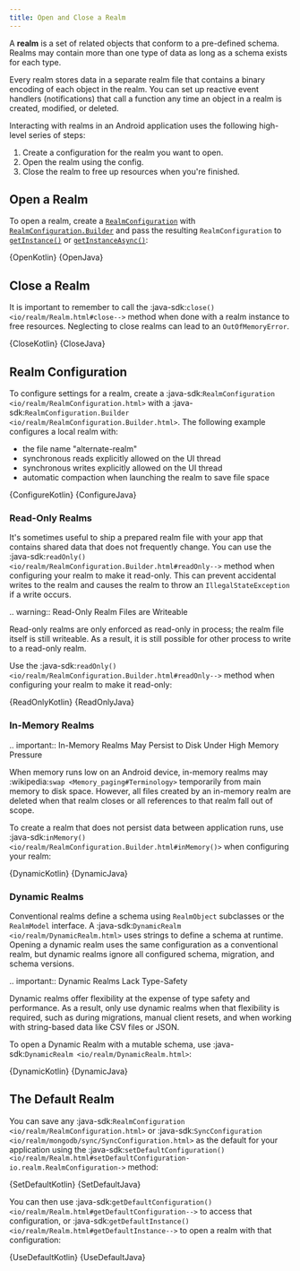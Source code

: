 ```yaml
---
title: Open and Close a Realm
---
```



A **realm** is a set of related objects that conform to a pre-defined
schema. Realms may contain more than one type of data as long as a 
schema exists for each type.

Every realm stores data in a separate realm file that 
contains a binary encoding of each object in the realm. You can
set up reactive event handlers (notifications) that call a
function any time an object in a realm is created,
modified, or deleted.

Interacting with realms in an Android
application uses the following high-level series of steps:

1. Create a configuration for the realm you want to open.
1. Open the realm using the config.
1. Close the realm to free up resources when you're finished.

## Open a Realm

To open a realm, create a
[`RealmConfiguration`](https://docs.mongodb.com/realm-sdks/java/latest/io/realm/RealmConfiguration.html) with
[`RealmConfiguration.Builder`](https://docs.mongodb.com/realm-sdks/java/latest/io/realm/RealmConfiguration.Builder.html) and 
pass the resulting `RealmConfiguration` to
[`getInstance()`](https://docs.mongodb.com/realm-sdks/java/latest/io/realm/Realm.html#getInstance-io.realm.RealmConfiguration-)
or [`getInstanceAsync()`](https://docs.mongodb.com/realm-sdks/java/latest/io/realm/Realm.html#getInstanceAsync-io.realm.RealmConfiguration-io.realm.Realm.Callback-):

<Tabs groupId="java-sdk-languages">
    <TabItem value="kotlin" label="Kotlin">
        <CodeBlock language="kotlin">{OpenKotlin}</CodeBlock>
    </TabItem>
    <TabItem value="java" label="Java">
        <CodeBlock language="java">{OpenJava}</CodeBlock>
    </TabItem>
</Tabs>

## Close a Realm

It is important to remember to call the :java-sdk:`close()
<io/realm/Realm.html#close-->` method when done with a 
realm instance to free resources. Neglecting to close realms can lead to an
`OutOfMemoryError`.

<Tabs groupId="java-sdk-languages">
    <TabItem value="kotlin" label="Kotlin">
        <CodeBlock language="kotlin">{CloseKotlin}</CodeBlock>
    </TabItem>
    <TabItem value="java" label="Java">
        <CodeBlock language="java">{CloseJava}</CodeBlock>
    </TabItem>
</Tabs>

## Realm Configuration

To configure settings for a realm, create a
:java-sdk:`RealmConfiguration <io/realm/RealmConfiguration.html>` with a
:java-sdk:`RealmConfiguration.Builder <io/realm/RealmConfiguration.Builder.html>`.
The following example configures a local realm with:

- the file name "alternate-realm"
- synchronous reads explicitly allowed on the UI thread
- synchronous writes explicitly allowed on the UI thread
- automatic compaction when launching the realm to save file space

<Tabs groupId="java-sdk-languages">
    <TabItem value="kotlin" label="Kotlin">
        <CodeBlock language="kotlin">{ConfigureKotlin}</CodeBlock>
    </TabItem>
    <TabItem value="java" label="Java">
        <CodeBlock language="java">{ConfigureJava}</CodeBlock>
    </TabItem>
</Tabs>



### Read-Only Realms

It's sometimes useful to ship a prepared realm file with your app
that contains shared data that does not frequently change. You can use
the :java-sdk:`readOnly() <io/realm/RealmConfiguration.Builder.html#readOnly-->`
method when configuring your realm to make it read-only. This can
prevent accidental writes to the realm and causes the realm to
throw an `IllegalStateException` if a write occurs.

.. warning:: Read-Only Realm Files are Writeable

   Read-only realms are only enforced as read-only in process; the
   realm file itself is still writeable. As a result, it is still
   possible for other process to write to a read-only realm.

Use the :java-sdk:`readOnly() <io/realm/RealmConfiguration.Builder.html#readOnly-->`
method when configuring your realm to make it read-only:

<Tabs groupId="java-sdk-languages">
    <TabItem value="kotlin" label="Kotlin">
        <CodeBlock language="kotlin">{ReadOnlyKotlin}</CodeBlock>
    </TabItem>
    <TabItem value="java" label="Java">
        <CodeBlock language="java">{ReadOnlyJava}</CodeBlock>
    </TabItem>
</Tabs>



### In-Memory Realms

.. important:: In-Memory Realms May Persist to Disk Under High Memory Pressure

   When memory runs low on an Android device, in-memory realms
   may :wikipedia:`swap <Memory_paging#Terminology>` temporarily from main
   memory to disk space. However, all files created by an in-memory
   realm are deleted when that realm closes or all references
   to that realm fall out of scope.

To create a realm that does not persist data between application runs,
use :java-sdk:`inMemory() <io/realm/RealmConfiguration.Builder.html#inMemory()>`
when configuring your realm:

<Tabs groupId="java-sdk-languages">
    <TabItem value="kotlin" label="Kotlin">
        <CodeBlock language="kotlin">{DynamicKotlin}</CodeBlock>
    </TabItem>
    <TabItem value="java" label="Java">
        <CodeBlock language="java">{DynamicJava}</CodeBlock>
    </TabItem>
</Tabs>



### Dynamic Realms

Conventional realms define a schema using `RealmObject` subclasses
or the `RealmModel` interface. A
:java-sdk:`DynamicRealm <io/realm/DynamicRealm.html>` uses strings to
define a schema at runtime. Opening a dynamic realm uses the same
configuration as a conventional realm, but dynamic realms ignore
all configured schema, migration, and schema versions.

.. important:: Dynamic Realms Lack Type-Safety

   Dynamic realms offer flexibility at the expense of type safety and
   performance. As a result, only use dynamic realms when that
   flexibility is required, such as during migrations, manual client
   resets, and when working with string-based data like CSV files or JSON.

To open a Dynamic Realm with a mutable schema, use 
:java-sdk:`DynamicRealm <io/realm/DynamicRealm.html>`:

<Tabs groupId="java-sdk-languages">
    <TabItem value="kotlin" label="Kotlin">
        <CodeBlock language="kotlin">{DynamicKotlin}</CodeBlock>
    </TabItem>
    <TabItem value="java" label="Java">
        <CodeBlock language="java">{DynamicJava}</CodeBlock>
    </TabItem>
</Tabs>

## The Default Realm

You can save any :java-sdk:`RealmConfiguration <io/realm/RealmConfiguration.html>`
or :java-sdk:`SyncConfiguration <io/realm/mongodb/sync/SyncConfiguration.html>`
as the default for your application using the
:java-sdk:`setDefaultConfiguration() <io/realm/Realm.html#setDefaultConfiguration-io.realm.RealmConfiguration->`
method:

<Tabs groupId="java-sdk-languages">
    <TabItem value="kotlin" label="Kotlin">
        <CodeBlock language="kotlin">{SetDefaultKotlin}</CodeBlock>
    </TabItem>
    <TabItem value="java" label="Java">
        <CodeBlock language="java">{SetDefaultJava}</CodeBlock>
    </TabItem>
</Tabs>


You can then use
:java-sdk:`getDefaultConfiguration() <io/realm/Realm.html#getDefaultConfiguration-->`
to access that configuration, or
:java-sdk:`getDefaultInstance() <io/realm/Realm.html#getDefaultInstance-->`
to open a realm with that configuration:

<Tabs groupId="java-sdk-languages">
    <TabItem value="kotlin" label="Kotlin">
        <CodeBlock language="kotlin">{UseDefaultKotlin}</CodeBlock>
    </TabItem>
    <TabItem value="java" label="Java">
        <CodeBlock language="java">{UseDefaultJava}</CodeBlock>
    </TabItem>
</Tabs>

